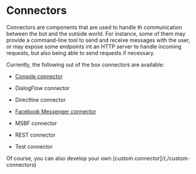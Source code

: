 # Connectors

Connectors are components that are used to handle th communication between the bot and the outside world. For instance,
some of them may provide a command-line tool to send and receive messages with the user, or may expose some endpoints
int an HTTP server to handle incoming requests, but also being able to send requests if necessary.

Currently, the following out of the box connectors are available:

- [Console connector](./console-connector)

- DialogFlow connector

- Directline connector

- [Facebook Messenger connector](./fb-connector)

- MSBF connector

- REST connector

- Test connector

Of course, you can also develop your own [custom connector]/(./custom-connectors)

